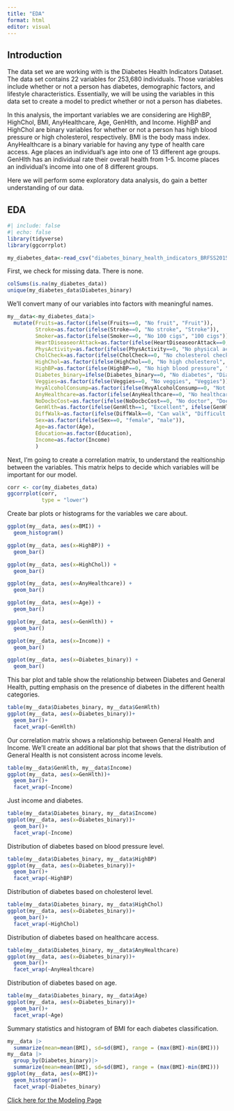 ```yaml
---
title: "EDA"
format: html
editor: visual
---
```


## Introduction

The data set we are working with is the Diabetes Health Indicators Dataset. The data set contains 22 variables for 253,680 individuals. Those variables include whether or not a person has diabetes, demographic factors, and lifestyle characteristics. Essentially, we will be using the variables in this data set to create a model to predict whether or not a person has diabetes.

In this analysis, the important variables we are considering are HighBP, HighChol, BMI, AnyHealthcare, Age, GenHlth, and Income. HighBP and HighChol are binary variables for whether or not a person has high blood pressure or high cholesterol, respectively. BMI is the body mass index. AnyHealthcare is a binary variable for having any type of health care access. Age places an individual's age into one of 13 different age groups. GenHlth has an individual rate their overall health from 1-5. Income places an individual's income into one of 8 different groups.

Here we will perform some exploratory data analysis, do gain a better understanding of our data.

## EDA

```r
#| include: false
#| echo: false
library(tidyverse)
library(ggcorrplot)
```

```r
my_diabetes_data<-read_csv("diabetes_binary_health_indicators_BRFSS2015.csv")
```

First, we check for missing data. There is none.

```r
colSums(is.na(my_diabetes_data))
unique(my_diabetes_data$Diabetes_binary)
```

We'll convert many of our variables into factors with meaningful names.

```r
my__data<-my_diabetes_data|>
  mutate(Fruits=as.factor(ifelse(Fruits==0, "No fruit", "Fruit")),
         Stroke=as.factor(ifelse(Stroke==0, "No stroke", "Stroke")),
         Smoker=as.factor(ifelse(Smoker==0, "No 100 cigs", "100 cigs")),
         HeartDiseaseorAttack=as.factor(ifelse(HeartDiseaseorAttack==0, "No CHD/MI", "CHD/MI")),
         PhysActivity=as.factor(ifelse(PhysActivity==0, "No physical activity past 30 days", "Physical activity past 30 days")),
         CholCheck=as.factor(ifelse(CholCheck==0, "No cholesterol check in 5 years", "Cholesterol check in past 5 years")),
         HighChol=as.factor(ifelse(HighChol==0, "No high cholesterol", "High cholesterol")),
         HighBP=as.factor(ifelse(HighBP==0, "No high blood pressure", "High blood pressure")),
         Diabetes_binary=ifelse(Diabetes_binary==0, "No diabetes", "Diabetes"),
         Veggies=as.factor(ifelse(Veggies==0, "No veggies", "Veggies")),
         HvyAlcoholConsump=as.factor(ifelse(HvyAlcoholConsump==0, "Not heavy Drinker", "Heavy Drinker")),
         AnyHealthcare=as.factor(ifelse(AnyHealthcare==0, "No healthcare", "Healthcare")),
         NoDocbcCost=as.factor(ifelse(NoDocbcCost==0, "No doctor", "Doctor")),
         GenHlth=as.factor(ifelse(GenHlth==1, "Excellent", ifelse(GenHlth==2, "Very good", ifelse(GenHlth==3, "Good", ifelse(GenHlth==4, "Fair", "Poor"))))),
         DiffWalk=as.factor(ifelse(DiffWalk==0, "Can walk", "Difficult walking")),
         Sex=as.factor(ifelse(Sex==0, "female", "male")),
         Age=as.factor(Age),
         Education=as.factor(Education),
         Income=as.factor(Income)
         )

```

Next, I'm going to create a correlation matrix, to understand the realtionship between the variables. This matrix helps to decide which variables will be important for our model.

```r
corr <- cor(my_diabetes_data)
ggcorrplot(corr,
           type = "lower")
```

Create bar plots or histograms for the variables we care about.

```r
ggplot(my__data, aes(x=BMI)) + 
  geom_histogram()

ggplot(my__data, aes(x=HighBP)) + 
  geom_bar()

ggplot(my__data, aes(x=HighChol)) + 
  geom_bar()

ggplot(my__data, aes(x=AnyHealthcare)) + 
  geom_bar()

ggplot(my__data, aes(x=Age)) + 
  geom_bar()

ggplot(my__data, aes(x=GenHlth)) + 
  geom_bar()

ggplot(my__data, aes(x=Income)) + 
  geom_bar()

ggplot(my__data, aes(x=Diabetes_binary)) + 
  geom_bar() 
```

This bar plot and table show the relationship between Diabetes and General Health, putting emphasis on the presence of diabetes in the different health categories.

```r
table(my__data$Diabetes_binary, my__data$GenHlth)
ggplot(my__data, aes(x=Diabetes_binary))+
  geom_bar()+
  facet_wrap(~GenHlth)
```

Our correlation matrix shows a relationship between General Health and Income. We'll create an additional bar plot that shows that the distribution of General Health is not consistent across income levels.

```r
table(my__data$GenHlth, my__data$Income)
ggplot(my__data, aes(x=GenHlth))+
  geom_bar()+
  facet_wrap(~Income)
```

Just income and diabetes.

```r
table(my__data$Diabetes_binary, my__data$Income)
ggplot(my__data, aes(x=Diabetes_binary))+
  geom_bar()+
  facet_wrap(~Income)
```

Distribution of diabetes based on blood pressure level.

```r
table(my__data$Diabetes_binary, my__data$HighBP)
ggplot(my__data, aes(x=Diabetes_binary))+
  geom_bar()+
  facet_wrap(~HighBP)
```

Distribution of diabetes based on cholesterol level.

```r
table(my__data$Diabetes_binary, my__data$HighChol)
ggplot(my__data, aes(x=Diabetes_binary))+
  geom_bar()+
  facet_wrap(~HighChol)
```

Distribution of diabetes based on healthcare access.

```r
table(my__data$Diabetes_binary, my__data$AnyHealthcare)
ggplot(my__data, aes(x=Diabetes_binary))+
  geom_bar()+
  facet_wrap(~AnyHealthcare)
```

Distribution of diabetes based on age.

```r
table(my__data$Diabetes_binary, my__data$Age)
ggplot(my__data, aes(x=Diabetes_binary))+
  geom_bar()+
  facet_wrap(~Age)
```

Summary statistics and histogram of BMI for each diabetes classification.

```r
my__data |>
  summarize(mean=mean(BMI), sd=sd(BMI), range = (max(BMI)-min(BMI)))
my__data |>
  group_by(Diabetes_binary)|>
  summarize(mean=mean(BMI), sd=sd(BMI), range = (max(BMI)-min(BMI)))
ggplot(my__data, aes(x=BMI))+
  geom_histogram()+
  facet_wrap(~Diabetes_binary)
```

[Click here for the Modeling Page](Modeling.html)
